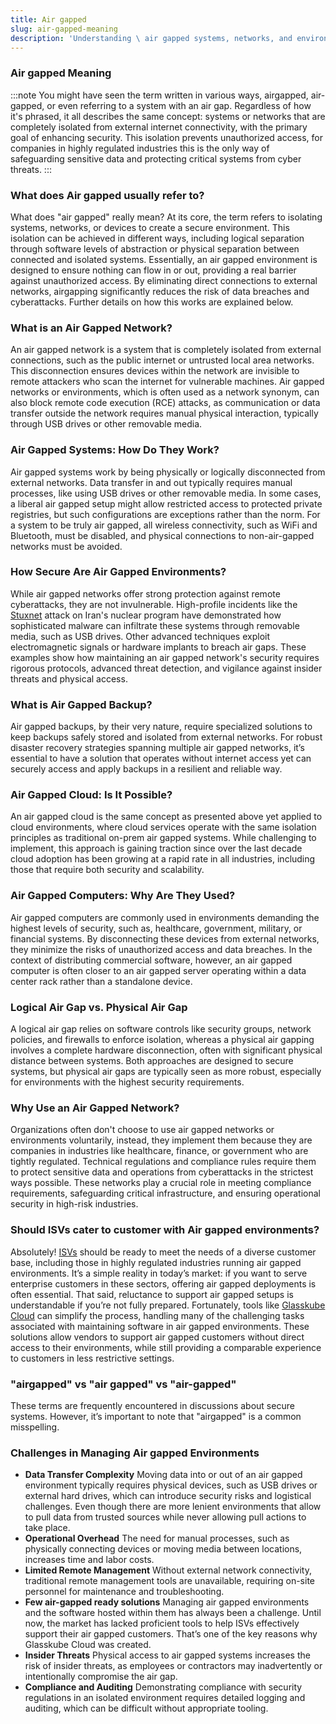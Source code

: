 ```yaml
---
title: Air gapped
slug: air-gapped-meaning
description: 'Understanding \ air gapped systems, networks, and environments. Their purpose, use cases, and practical applications.'
---
```



### Air gapped Meaning
:::note
You might have seen the term written in various ways, airgapped, air-gapped, or even referring to a system with an air gap. Regardless of how it's phrased, it all describes the same concept: systems or networks that are completely isolated from external internet connectivity, with the primary goal of enhancing security. This isolation prevents unauthorized access, for companies in highly regulated industries this is the only way of safeguarding sensitive data and protecting critical systems from cyber threats.
:::
### What does Air gapped usually refer to? 

What does "air gapped" really mean? At its core, the term refers to isolating systems, networks, or devices to create a secure environment. This isolation can be achieved in different ways, including logical separation through software levels of abstraction or physical separation between connected and isolated systems. Essentially, an air gapped environment is designed to ensure nothing can flow in or out, providing a real barrier against unauthorized access. By eliminating direct connections to external networks, airgapping significantly reduces the risk of data breaches and cyberattacks. Further details on how this works are explained below.

### What is an Air Gapped Network?

An air gapped network is a system that is completely isolated from external connections, such as the public internet or untrusted local area networks. This disconnection ensures devices within the network are invisible to remote attackers who scan the internet for vulnerable machines. Air gapped networks or environments, which is often used as a network synonym, can also block remote code execution (RCE) attacks, as communication or data transfer outside the network requires manual physical interaction, typically through USB drives or other removable media.

### Air Gapped Systems: How Do They Work?

Air gapped systems work by being physically or logically disconnected from external networks. Data transfer in and out typically requires manual processes, like using USB drives or other removable media. In some cases, a liberal air gapped setup might allow restricted access to protected private registries, but such configurations are exceptions rather than the norm. For a system to be truly air gapped, all wireless connectivity, such as WiFi and Bluetooth, must be disabled, and physical connections to non-air-gapped networks must be avoided.

### How Secure Are Air Gapped Environments?

While air gapped networks offer strong protection against remote cyberattacks, they are not invulnerable. High-profile incidents like the [Stuxnet](https://www.trellix.com/security-awareness/ransomware/what-is-stuxnet/) attack on Iran's nuclear program have demonstrated how sophisticated malware can infiltrate these systems through removable media, such as USB drives. Other advanced techniques exploit electromagnetic signals or hardware implants to breach air gaps. These examples show how maintaining an air gapped network's security requires rigorous protocols, advanced threat detection, and vigilance against insider threats and physical access.

### What is Air Gapped Backup?

Air gapped backups, by their very nature, require specialized solutions to keep backups safely stored and isolated from external networks. For robust disaster recovery strategies spanning multiple air gapped networks, it’s essential to have a solution that operates without internet access yet can securely access and apply backups in a resilient and reliable way.

### Air Gapped Cloud: Is It Possible?

An air gapped cloud is the same concept as presented above yet applied to cloud environments, where cloud services operate with the same isolation principles as traditional on-prem air gapped systems. While challenging to implement, this approach is gaining traction since over the last decade cloud adoption has been growing at a rapid rate in all industries, including those that require both security and scalability.

### Air Gapped Computers: Why Are They Used?

Air gapped computers are commonly used in environments demanding the highest levels of security, such as, healthcare, government, military, or financial systems. By disconnecting these devices from external networks, they minimize the risks of unauthorized access and data breaches. In the context of distributing commercial software, however, an air gapped computer is often closer to an air gapped server operating within a data center rack rather than a standalone device.

### Logical Air Gap vs. Physical Air Gap

A logical air gap relies on software controls like security groups, network policies, and firewalls to enforce isolation, whereas a physical air gapping involves a complete hardware disconnection, often with significant physical distance between systems. Both approaches are designed to secure systems, but physical air gaps are typically seen as more robust, especially for environments with the highest security requirements.

### Why Use an Air Gapped Network?

Organizations often don't choose to use air gapped networks or environments voluntarily, instead, they implement them because they are companies in industries like healthcare, finance, or government who are tightly regulated. Technical regulations and compliance rules require them to protect sensitive data and operations from cyberattacks in the strictest ways possible. These networks play a crucial role in meeting compliance requirements, safeguarding critical infrastructure, and ensuring operational security in high-risk industries.

### Should ISVs cater to customer with Air gapped environments?

Absolutely! [ISVs](/glossary/isv-meaning/) should be ready to meet the needs of a diverse customer base, including those in highly regulated industries running air gapped environments. It’s a simple reality in today’s market: if you want to serve enterprise customers in these sectors, offering air gapped deployments is often essential. That said, reluctance to support air gapped setups is understandable if you’re not fully prepared. Fortunately, tools like [Glasskube Cloud](/) can simplify the process, handling many of the challenging tasks associated with maintaining software in air gapped environments. These solutions allow vendors to support air gapped customers without direct access to their environments, while still providing a comparable experience to customers in less restrictive settings.

### "airgapped" vs "air gapped" vs "air-gapped"

These terms are frequently encountered in discussions about secure systems. However, it’s important to note that "airgapped" is a common misspelling.

### Challenges in Managing Air gapped Environments

-   **Data Transfer Complexity**
    Moving data into or out of an air gapped environment typically requires physical devices, such as USB drives or external hard drives, which can introduce security risks and logistical challenges. Even though there are more lenient environments that allow to pull data from trusted sources while never allowing pull actions to take place.
-   **Operational Overhead**
    The need for manual processes, such as physically connecting devices or moving media between locations, increases time and labor costs.
-   **Limited Remote Management**
    Without external network connectivity, traditional remote management tools are unavailable, requiring on-site personnel for maintenance and troubleshooting.
-   **Few air-gapped ready solutions**
    Managing air gapped environments and the software hosted within them has always been a challenge. Until now, the market has lacked proficient tools to help ISVs effectively support their air gapped customers. That’s one of the key reasons why Glasskube Cloud was created.  
-   **Insider Threats**
    Physical access to air gapped systems increases the risk of insider threats, as employees or contractors may inadvertently or intentionally compromise the air gap.   
-   **Compliance and Auditing**
    Demonstrating compliance with security regulations in an isolated environment requires detailed logging and auditing, which can be difficult without appropriate tooling.

<DefaultCTA />